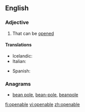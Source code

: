 ==English==

===Adjective===
{{en-adj}}

# That can be [[opened]]

====Translations====
{{trans-top|that can be opened}}
* Icelandic: {{t|is|opnanlegur}}
* Italian: {{t-|it|apribile}}
{{trans-mid}}
* Spanish: {{t|es|abertible}}
{{trans-bottom}}

===Anagrams===
* [[bean pole#English|bean pole]], [[bean-pole#English|bean-pole]], [[beanpole#English|beanpole]]

[[fi:openable]]
[[vi:openable]]
[[zh:openable]]